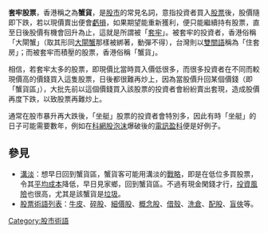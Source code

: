 {{Multiple issues|
{{Expert|time=2015-12-14T03:37:19+00:00}}
{{wwv|area=香港}}
{{Unreferenced|time=2022-06-18T07:55:10+00:00}}
}}
'''套牢股票'''，香港稱之為'''蟹貨'''，是[[股市|股市]]的常見名詞，意指投資者買入[[股票|股票]]後，股價隨即下跌，若以現價賣出便會[[虧損|虧損]]，如果期望能重新獲利，便只能繼續持有股票，直至日後股價有機會回升為止，這就是所謂被「[[套牢|套牢]]」。被套牢的投資者，香港俗稱「大閘蟹」（取其形同[[大閘蟹|大閘蟹]]那樣被綁著，動彈不得），台灣則以[[雙關語|雙關語]]稱為「住套房」；而被套牢而積壓的股票，香港俗稱「蟹貨」。

{{who|有財經分析員}}相信，若套牢太多的股票，即現價比當時買入價低很多，而很多投資者在不同而較現價高的價錢買入這隻股票，日後都很難再炒上，因為當股價升回某個價錢（即「蟹貨區」），大批先前以這個價錢買入該股票的投資者會紛紛賣出套現，造成股價再度下跌，以致股票再難炒上。

通常在股市暴升再大跌後，「坐艇」股票的投資者會特別多，因此有時「坐艇」的日子可能需要數年，例如在[[科網股泡沫|科網股泡沫]]爆破後的[[電訊盈科|電訊盈科]]便是好例子。

== 參見 ==
* [[溝淡|溝淡]]：想早日回到蟹貨區，蟹貨客可能用溝淡的[[戰略|戰略]]，即是在低位多買股票，令其[[平均成本|平均成本]]降低，早日見家鄉，回到蟹貨區。不過有現金閑錢才行，[[投資風險|投資風險]]也很高，尤其是該蟹貨是[[垃圾|垃圾]]。
* [[股票術語列表|股票術語列表]]：[[牛皮_(股票)|牛皮]]、[[碎股|碎股]]、[[細價股|細價股]]、[[概念股|概念股]]、[[借殼上市|借殼]]、[[洗倉|洗倉]]、[[配股|配股]]、[[盲俠|盲俠]]等。

[[Category:股市術語|Category:股市術語]]